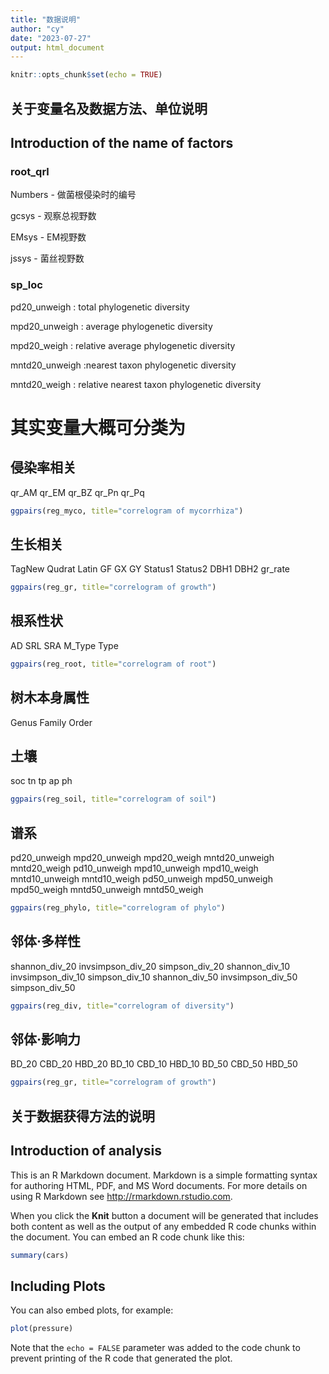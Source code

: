 ```yaml
---
title: "数据说明"
author: "cy"
date: "2023-07-27"
output: html_document
---
```


```r
knitr::opts_chunk$set(echo = TRUE)
```

## 关于变量名及数据方法、单位说明
## Introduction of the name of factors
### root_qrl

Numbers - 做菌根侵染时的编号

gcsys - 观察总视野数

EMsys - EM视野数

jssys - 菌丝视野数


### sp_loc

pd20_unweigh : total phylogenetic diversity

mpd20_unweigh : average phylogenetic diversity

mpd20_weigh : relative average phylogenetic diversity

mntd20_unweigh :nearest taxon phylogenetic diversity

mntd20_weigh : relative nearest taxon phylogenetic diversity

# 其实变量大概可分类为

## 侵染率相关
qr_AM
qr_EM
qr_BZ
qr_Pn
qr_Pq

```r
ggpairs(reg_myco, title="correlogram of mycorrhiza") 
```

## 生长相关
TagNew
Qudrat
Latin
GF
GX
GY
Status1
Status2
DBH1
DBH2
gr_rate

```r
ggpairs(reg_gr, title="correlogram of growth")
```

## 根系性状
AD
SRL
SRA
M_Type
Type
```r
ggpairs(reg_root, title="correlogram of root")
```

## 树木本身属性
Genus
Family
Order

## 土壤
soc
tn
tp
ap
ph

```r
ggpairs(reg_soil, title="correlogram of soil")
```

## 谱系
pd20_unweigh
mpd20_unweigh
mpd20_weigh
mntd20_unweigh
mntd20_weigh
pd10_unweigh
mpd10_unweigh
mpd10_weigh
mntd10_unweigh
mntd10_weigh
pd50_unweigh
mpd50_unweigh
mpd50_weigh
mntd50_unweigh
mntd50_weigh

```r
ggpairs(reg_phylo, title="correlogram of phylo")
```

## 邻体·多样性
shannon_div_20
invsimpson_div_20
simpson_div_20
shannon_div_10
invsimpson_div_10
simpson_div_10
shannon_div_50
invsimpson_div_50
simpson_div_50

```r
ggpairs(reg_div, title="correlogram of diversity")
```

## 邻体·影响力
BD_20
CBD_20
HBD_20
BD_10
CBD_10
HBD_10
BD_50
CBD_50
HBD_50

```r
ggpairs(reg_gr, title="correlogram of growth")
```

## 关于数据获得方法的说明
## Introduction of analysis








This is an R Markdown document. Markdown is a simple formatting syntax for authoring HTML, PDF, and MS Word documents. For more details on using R Markdown see <http://rmarkdown.rstudio.com>.

When you click the **Knit** button a document will be generated that includes both content as well as the output of any embedded R code chunks within the document. You can embed an R code chunk like this:

```r
summary(cars)
```

## Including Plots

You can also embed plots, for example:

```r
plot(pressure)
```

Note that the `echo = FALSE` parameter was added to the code chunk to prevent printing of the R code that generated the plot.
